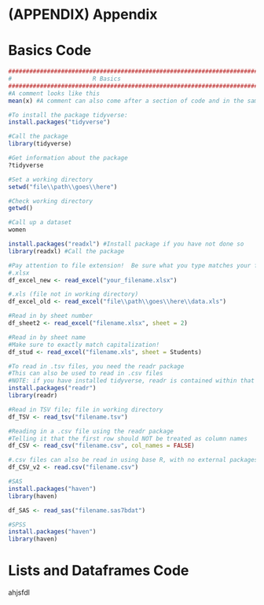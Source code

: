 # (APPENDIX) Appendix {-}
# Basics Code
```r
################################################################################
#                       R Basics
################################################################################
#A comment looks like this
mean(x) #A comment can also come after a section of code and in the same line

#To install the package tidyverse:
install.packages("tidyverse")

#Call the package
library(tidyverse)

#Get information about the package
?tidyverse

#Set a working directory
setwd("file\\path\\goes\\here")

#Check working directory
getwd()

#Call up a dataset
women

install.packages("readxl") #Install package if you have not done so
library(readxl) #Call the package

#Pay attention to file extension!  Be sure what you type matches your file.
#.xlsx
df_excel_new <- read_excel("your_filename.xlsx") 

#.xls (file not in working directory)
df_excel_old <- read_excel("file\\path\\goes\\here\\data.xls")  

#Read in by sheet number
df_sheet2 <- read_excel("filename.xlsx", sheet = 2)

#Read in by sheet name
#Make sure to exactly match capitalization!
df_stud <- read_excel("filename.xls", sheet = Students) 

#To read in .tsv files, you need the readr package
#This can also be used to read in .csv files
#NOTE: if you have installed tidyverse, readr is contained within that package, and you won't need to reinstall it!
install.packages("readr")
library(readr)

#Read in TSV file; file in working directory
df_TSV <- read_tsv("filename.tsv") 

#Reading in a .csv file using the readr package
#Telling it that the first row should NOT be treated as column names 
df_CSV <- read_csv("filename.csv", col_names = FALSE)

#.csv files can also be read in using base R, with no external packages needed
df_CSV_v2 <- read.csv("filename.csv") 

#SAS
install.packages("haven")
library(haven)

df_SAS <- read_sas("filename.sas7bdat") 

#SPSS
install.packages("haven")
library(haven)
```


# Lists and Dataframes Code
ahjsfdl

